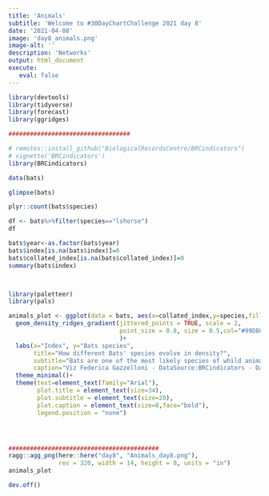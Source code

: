 ```yaml
---
title: 'Animals'
subtitle: 'Welcome to #30DayChartChallenge 2021 day 8'
date: '2021-04-08'
image: 'day8_animals.png'
image-alt: ''
description: 'Networks'
output: html_document
execute: 
   eval: false
---
```




```r

library(devtools)
library(tidyverse)
library(forecast)
library(ggridges)

##################################

# remotes::install_github("BiologicalRecordsCentre/BRCindicators")
# vignette('BRCindicators')
library(BRCindicators)

data(bats)

glimpse(bats)

plyr::count(bats$species)

df <- bats%>%filter(species=="lshorse")
df

bats$year<-as.factor(bats$year)
bats$index[is.na(bats$index)]=0
bats$collated_index[is.na(bats$collated_index)]=0
summary(bats$index)



library(paletteer)
library(pals)

animals_plot <- ggplot(data = bats, aes(x=collated_index,y=species,fill = species))+
  geom_density_ridges_gradient(jittered_points = TRUE, scale = 2,
                               point_size = 0.8, size = 0.5,col="#99D8C9"
                               )+
  labs(x="Index", y="Bats species",
       title="How different Bats' species evolve in density?",
       subtitle="Bats are one of the most likely species of whild animals involved with Covid19 Outbreak",
       caption="Viz Federica Gazzelloni - DataSource:BRCindicators - Day8\n ")+
  theme_minimal()+
  theme(text=element_text(family="Arial"),
        plot.title = element_text(size=34),
        plot.subtitle = element_text(size=20),
        plot.caption = element_text(size=8,face="bold"),
        legend.position = "none")




##########################################
ragg::agg_png(here::here("day8", "Animals_day8.png"),
              res = 320, width = 14, height = 8, units = "in")
animals_plot

dev.off()
```
